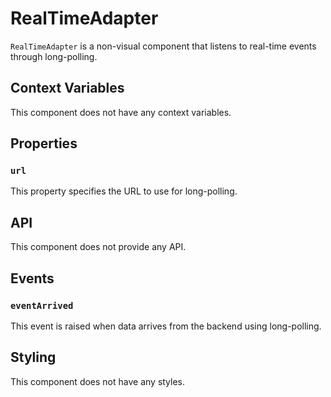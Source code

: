 # RealTimeAdapter

`RealTimeAdapter` is a non-visual component that listens to real-time events through long-polling.

## Context Variables

This component does not have any context variables.

## Properties

### `url`

This property specifies the URL to use for long-polling.

## API

This component does not provide any API.

## Events

### `eventArrived`

This event is raised when data arrives from the backend using long-polling.

## Styling

This component does not have any styles.
